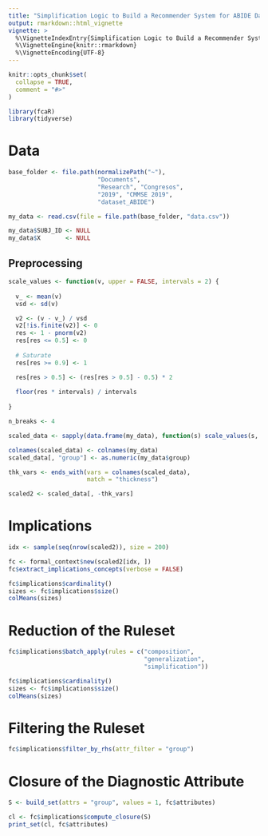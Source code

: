 ```yaml
---
title: "Simplification Logic to Build a Recommender System for ABIDE Dataset"
output: rmarkdown::html_vignette
vignette: >
  %\VignetteIndexEntry{Simplification Logic to Build a Recommender System for ABIDE Dataset}
  %\VignetteEngine{knitr::rmarkdown}
  %\VignetteEncoding{UTF-8}
---
```


```r
knitr::opts_chunk$set(
  collapse = TRUE,
  comment = "#>"
)
```

```r
library(fcaR)
library(tidyverse)
```

# Data

```r
base_folder <- file.path(normalizePath("~"),
                         "Documents",
                         "Research", "Congresos",
                         "2019", "CMMSE 2019",
                         "dataset_ABIDE")

my_data <- read.csv(file = file.path(base_folder, "data.csv"))

my_data$SUBJ_ID <- NULL
my_data$X       <- NULL
```

## Preprocessing

```r
scale_values <- function(v, upper = FALSE, intervals = 2) {
  
  v_ <- mean(v)
  vsd <- sd(v)

  v2 <- (v - v_) / vsd
  v2[!is.finite(v2)] <- 0
  res <- 1 - pnorm(v2)
  res[res <= 0.5] <- 0
  
  # Saturate
  res[res >= 0.9] <- 1

  res[res > 0.5] <- (res[res > 0.5] - 0.5) * 2
  
  floor(res * intervals) / intervals
  
}

n_breaks <- 4

scaled_data <- sapply(data.frame(my_data), function(s) scale_values(s, intervals = n_breaks))

colnames(scaled_data) <- colnames(my_data)
scaled_data[, "group"] <- as.numeric(my_data$group)

thk_vars <- ends_with(vars = colnames(scaled_data), 
                      match = "thickness")

scaled2 <- scaled_data[, -thk_vars]
```

# Implications

```r

idx <- sample(seq(nrow(scaled2)), size = 200)

fc <- formal_context$new(scaled2[idx, ])
fc$extract_implications_concepts(verbose = FALSE)

fc$implications$cardinality()
sizes <- fc$implications$size()
colMeans(sizes)
```

# Reduction of the Ruleset

```r
fc$implications$batch_apply(rules = c("composition",
                                      "generalization",
                                      "simplification"))

fc$implications$cardinality()
sizes <- fc$implications$size()
colMeans(sizes)
```

# Filtering the Ruleset

```r
fc$implications$filter_by_rhs(attr_filter = "group")
```

# Closure of the Diagnostic Attribute

```r
S <- build_set(attrs = "group", values = 1, fc$attributes)

cl <- fc$implications$compute_closure(S)
print_set(cl, fc$attributes)
```

